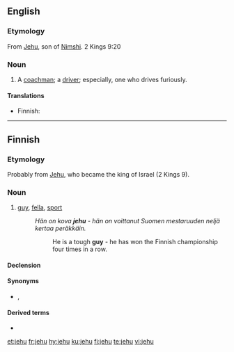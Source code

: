 ==English==

===Etymology===
From [[Jehu]], son of [[Nimshi]]. 2 Kings 9:20

===Noun===
{{en-noun|jehus}}

# {{lb|en|colloquial}} A [[coachman]]; a [[driver]]; especially, one who drives furiously.

====Translations====
{{trans-top|colloquial term for driver}}
* Finnish: {{t|fi|suhari}}
{{trans-mid}}
{{trans-bottom}}

----

==Finnish==

===Etymology===
Probably from [[Jehu]], who became the king of Israel (2 Kings 9).

===Noun===
{{fi-noun}}

# [[guy]], [[fella]], [[sport]] {{gloss|normally with an attribute, man who behaves or reacts in an admirable manner}}
#: ''Hän on kova '''jehu''' - hän on voittanut Suomen mestaruuden neljä kertaa peräkkäin.''
#:: He is a tough '''guy''' - he has won the Finnish championship four times in a row.

====Declension====
{{fi-decl-valo|jeh|||u|a}}

====Synonyms====
* {{l|fi|jätkä}}, {{l|fi|kaveri}}

====Derived terms====
* {{l|fi|pääjehu}}

[[et:jehu]]
[[fr:jehu]]
[[hy:jehu]]
[[ku:jehu]]
[[fi:jehu]]
[[te:jehu]]
[[vi:jehu]]